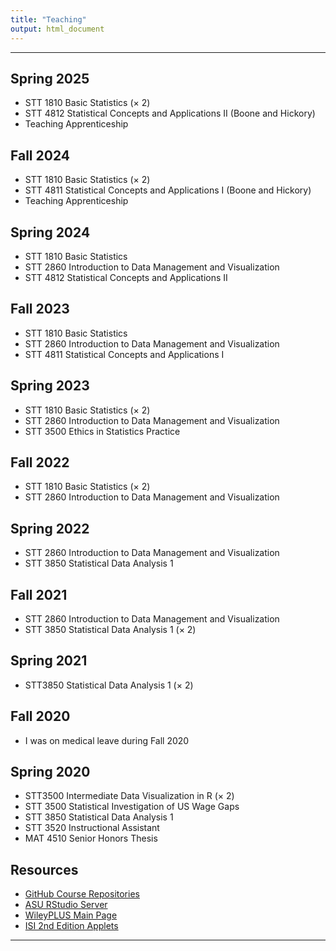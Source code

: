 ```yaml
---
title: "Teaching"
output: html_document
---
```


<hr>

## Spring 2025

* STT 1810 Basic Statistics (&times; 2)
* STT 4812 Statistical Concepts and Applications II (Boone and Hickory)
* Teaching Apprenticeship


## Fall 2024

* STT 1810 Basic Statistics (&times; 2)
* STT 4811 Statistical Concepts and Applications I (Boone and Hickory)
* Teaching Apprenticeship

## Spring 2024

* STT 1810 Basic Statistics
* STT 2860 Introduction to Data Management and Visualization
* STT 4812 Statistical Concepts and Applications II

## Fall 2023

* STT 1810 Basic Statistics
* STT 2860 Introduction to Data Management and Visualization
* STT 4811 Statistical Concepts and Applications I

## Spring 2023

* STT 1810 Basic Statistics (&times; 2)
* STT 2860 Introduction to Data Management and Visualization
* STT 3500 Ethics in Statistics Practice

## Fall 2022

* STT 1810 Basic Statistics (&times; 2)
* STT 2860 Introduction to Data Management and Visualization

## Spring 2022

* STT 2860 Introduction to Data Management and Visualization
* STT 3850 Statistical Data Analysis 1

## Fall 2021

* STT 2860 Introduction to Data Management and Visualization
* STT 3850 Statistical Data Analysis 1 (&times; 2)

## Spring 2021

* STT3850 Statistical Data Analysis 1 (&times; 2)

## Fall 2020

* I was on medical leave during Fall 2020

## Spring 2020

* STT3500 Intermediate Data Visualization in R (&times; 2)
* STT 3500 Statistical Investigation of US Wage Gaps
* STT 3850 Statistical Data Analysis 1
* STT 3520 Instructional Assistant
* MAT 4510 Senior Honors Thesis

## Resources

* [GitHub Course Repositories](https://github.com/STAT-JET-ASU)
* [ASU RStudio Server](https://mathr.appstate.edu)
* [WileyPLUS Main Page](https://education.wiley.com/ngonboard/index.html)
* [ISI 2nd Edition Applets](https://www.isi-stats.com/isi2nd/ISIapplets2021.html)

<hr>